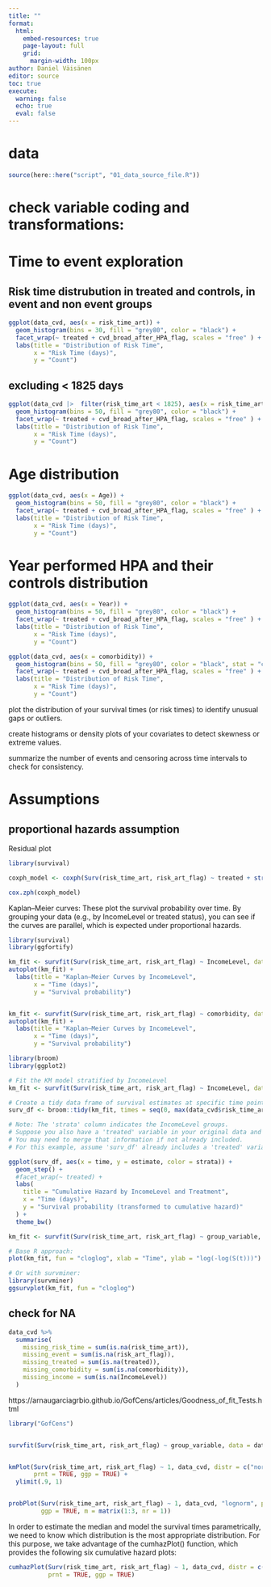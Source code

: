 ```yaml
---
title: ""
format:
  html:
    embed-resources: true
    page-layout: full
    grid:
      margin-width: 100px
author: Daniel Väisänen
editor: source
toc: true
execute:
  warning: false
  echo: true
  eval: false
---
```


# data
```r
source(here::here("script", "01_data_source_file.R"))
```



# check variable coding and transformations:



# Time to event exploration

## Risk time distrubution in treated and controls, in event and non event groups
```r
ggplot(data_cvd, aes(x = risk_time_art)) +
  geom_histogram(bins = 30, fill = "grey80", color = "black") +
  facet_wrap(~ treated + cvd_broad_after_HPA_flag, scales = "free" ) +
  labs(title = "Distribution of Risk Time",
       x = "Risk Time (days)",
       y = "Count")
```

## excluding < 1825 days


```r
ggplot(data_cvd |>  filter(risk_time_art < 1825), aes(x = risk_time_art)) +
  geom_histogram(bins = 50, fill = "grey80", color = "black") +
  facet_wrap(~ treated + cvd_broad_after_HPA_flag, scales = "free" ) +
  labs(title = "Distribution of Risk Time",
       x = "Risk Time (days)",
       y = "Count")
```


# Age distribution
```r
ggplot(data_cvd, aes(x = Age)) +
  geom_histogram(bins = 50, fill = "grey80", color = "black") +
  facet_wrap(~ treated + cvd_broad_after_HPA_flag, scales = "free" ) +
  labs(title = "Distribution of Risk Time",
       x = "Risk Time (days)",
       y = "Count")
```

# Year performed HPA and their controls distribution
```r
ggplot(data_cvd, aes(x = Year)) +
  geom_histogram(bins = 50, fill = "grey80", color = "black") +
  facet_wrap(~ treated + cvd_broad_after_HPA_flag, scales = "free" ) +
  labs(title = "Distribution of Risk Time",
       x = "Risk Time (days)",
       y = "Count")
```



```r
ggplot(data_cvd, aes(x = comorbidity)) +
  geom_histogram(bins = 50, fill = "grey80", color = "black", stat = "count") +
  facet_wrap(~ treated + cvd_broad_after_HPA_flag, scales = "free" ) +
  labs(title = "Distribution of Risk Time",
       x = "Risk Time (days)",
       y = "Count")
```
plot the distribution of your survival times (or risk times) to identify unusual gaps or outliers.

create histograms or density plots of your covariates to detect skewness or extreme values.

summarize the number of events and censoring across time intervals to check for consistency.


# Assumptions

## proportional hazards assumption


Residual plot
```r

library(survival)

coxph_model <- coxph(Surv(risk_time_art, risk_art_flag) ~ treated + strata(Year) + risk_art_flag + comorbidity + IncomeLevel, data = data_cvd)

cox.zph(coxph_model)
```

Kaplan–Meier curves: These plot the survival probability over time. By grouping your data (e.g., by IncomeLevel or treated status), you can see if the curves are parallel, which is expected under proportional hazards.
```r
library(survival)
library(ggfortify)

km_fit <- survfit(Surv(risk_time_art, risk_art_flag) ~ IncomeLevel, data = data_cvd)
autoplot(km_fit) +
  labs(title = "Kaplan–Meier Curves by IncomeLevel",
       x = "Time (days)",
       y = "Survival probability")


km_fit <- survfit(Surv(risk_time_art, risk_art_flag) ~ comorbidity, data = data_cvd)
autoplot(km_fit) +
  labs(title = "Kaplan–Meier Curves by IncomeLevel",
       x = "Time (days)",
       y = "Survival probability")
```


```r
library(broom)
library(ggplot2)

# Fit the KM model stratified by IncomeLevel
km_fit <- survfit(Surv(risk_time_art, risk_art_flag) ~ IncomeLevel, data = data_cvd)

# Create a tidy data frame of survival estimates at specific time points
surv_df <- broom::tidy(km_fit, times = seq(0, max(data_cvd$risk_time_art), by = 100))

# Note: The 'strata' column indicates the IncomeLevel groups.
# Suppose you also have a 'treated' variable in your original data and you want to facet by that.
# You may need to merge that information if not already included.
# For this example, assume 'surv_df' already includes a 'treated' variable.

ggplot(surv_df, aes(x = time, y = estimate, color = strata)) +
  geom_step() +
  #facet_wrap(~ treated) +
  labs(
    title = "Cumulative Hazard by IncomeLevel and Treatment",
    x = "Time (days)",
    y = "Survival probability (transformed to cumulative hazard)"
  ) +
  theme_bw()
```

```r
km_fit <- survfit(Surv(risk_time_art, risk_art_flag) ~ group_variable, data = data_cvd)

# Base R approach:
plot(km_fit, fun = "cloglog", xlab = "Time", ylab = "log(-log(S(t)))")

# Or with survminer:
library(survminer)
ggsurvplot(km_fit, fun = "cloglog")
```

## check for NA

```r
data_cvd %>%
  summarise(
    missing_risk_time = sum(is.na(risk_time_art)),
    missing_event = sum(is.na(risk_art_flag)),
    missing_treated = sum(is.na(treated)),
    missing_comorbidity = sum(is.na(comorbidity)),
    missing_income = sum(is.na(IncomeLevel))
  )
```

https://arnaugarciagrbio.github.io/GofCens/articles/Goodness_of_fit_Tests.html

```r
library("GofCens")


survfit(Surv(risk_time_art, risk_art_flag) ~ group_variable, data = data_cvd)


kmPlot(Surv(risk_time_art, risk_art_flag) ~ 1, data_cvd, distr = c("normal", "weibull", "lognormal"), betaLimits = c(.9, 1),
       prnt = TRUE, ggp = TRUE) +
  ylimit(.9, 1)


probPlot(Surv(risk_time_art, risk_art_flag) ~ 1, data_cvd, "lognorm", plots = c("PP", "QQ", "SP"),
         ggp = TRUE, m = matrix(1:3, nr = 1))
```


In order to estimate the median and model the survival times parametrically, we need to know which distribution is the most appropriate distribution. For this purpose, we take advantage of the cumhazPlot() function, which provides the following six cumulative hazard plots:
```r
cumhazPlot(Surv(risk_time_art, risk_art_flag) ~ 1, data_cvd, distr = c("exponential", "normal", "lognormal", "weibull", "logistic", "log-logistic"),
           prnt = TRUE, ggp = TRUE)
```
